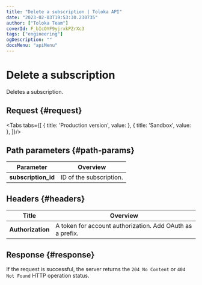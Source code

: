 ```yaml
---
title: "Delete a subscription | Toloka API"
date: "2023-02-03T19:53:30.230735"
author: ["Toloka Team"]
coverId: F_bIcOYF9yjrxkPZrXc3
tags: ["engineering"]
ogDescription: ""
docsMenu: "apiMenu"
---
```



# Delete a subscription

<Announce/>

Deletes a subscription.

## Request {#request}

<Tabs tabs={[
  { title: 'Production version', value: <DeleteWebhookSubscriptionsList1/> },
  { title: 'Sandbox', value: <DeleteWebhookSubscriptionsList2/> },
]}/>

## Path parameters {#path-params}

Parameter | Overview
----- | -----
**subscription_id** | ID of the subscription.

## Headers {#headers}

Title | Overview
----- | -----
**Authorization** | A token for account authorization. Add OAuth as a prefix.

## Response {#response}

If the request is successful, the server returns the `204 No Content` or `404 Not Found` HTTP operation status.
